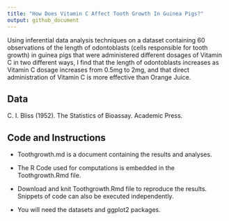 ```yaml
---
title: "How Does Vitamin C Affect Tooth Growth In Guinea Pigs?"
output: github_document
---
```



Using inferential data analysis techniques on a dataset containing 60 observations of the length of odontoblasts (cells responsible for tooth growth) in guinea pigs that were administered different dosages of Vitamin C in two different ways, I find that the length of odontoblasts increases as Vitamin C dosage increases from 0.5mg to 2mg, and that direct administration of Vitamin C is more effective than Orange Juice.

## Data

C. I. Bliss (1952). The Statistics of Bioassay. Academic Press.

## Code and Instructions

- Toothgrowth.md is a document containing the results and analyses.

- The R Code used for computations is embedded in the Toothgrowth.Rmd file.

- Download and knit Toothgrowth.Rmd file to reproduce the results. Snippets of code can also be executed independently.

- You will need the datasets and ggplot2 packages.

